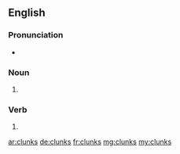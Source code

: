 ==English==

===Pronunciation===
* {{rhymes|ʌŋks|lang=en}}

===Noun===
{{head|en|plural}}

# {{plural of|clunk|lang=en}}

===Verb===
{{head|en}}

# {{en-third-person singular of|clunk}}

[[ar:clunks]]
[[de:clunks]]
[[fr:clunks]]
[[mg:clunks]]
[[my:clunks]]